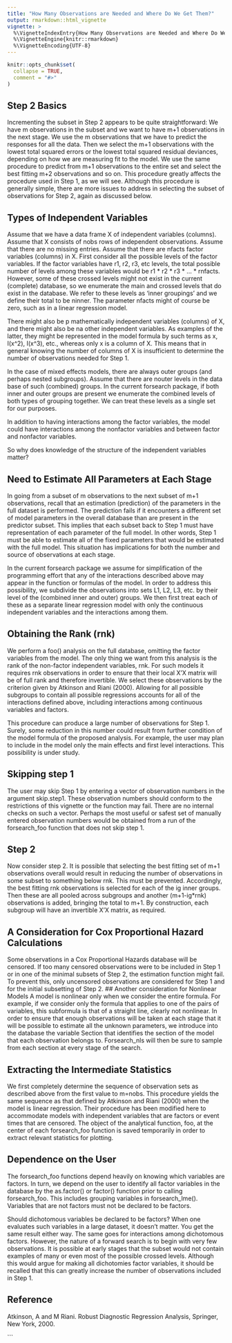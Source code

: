 ---
title: "How Many Observations are Needed and Where Do We Get Them?"
output: rmarkdown::html_vignette
vignette: >
  %\VignetteIndexEntry{How Many Observations are Needed and Where Do We Get Them?}
  %\VignetteEngine{knitr::rmarkdown}
  %\VignetteEncoding{UTF-8}
---

```{r, include = FALSE}
knitr::opts_chunk$set(
  collapse = TRUE,
  comment = "#>"
)
```

## Step 2 Basics
Incrementing the subset in Step 2 appears to be quite straightforward:  We have m observations in the subset and we want to have m+1 observations in the next stage. We use the m observations that we have to predict the responses for all the data. Then we select the m+1 observations with the lowest total squared errors or the lowest total squared residual deviances, depending on how we are measuring fit to the model. We use the same procedure to predict from m+1 observations to the entire set and select the best fitting m+2 observations and so on. This procedure greatly affects the procedure used in Step 1, as we will see. Although this procedure is generally simple, there are more issues to address in selecting the subset of observations for Step 2, again as discussed below.

## Types of Independent Variables
Assume that we have a data frame X of independent variables (columns). Assume that X consists of nobs rows of independent observations. Assume that there are no missing entries. Assume that there are nfacts factor variables (columns) in X. First consider all the possible levels of the factor variables. If the factor variables have r1, r2, r3, etc levels, the total possible number of levels among these variables would be r1 * r2 * r3 * … * rnfacts. However, some of these crossed levels might not exist in the current (complete) database, so we enumerate the main and crossed levels that do exist in the database. We refer to these levels as ‘inner groupings’ and we define their total to be ninner. The parameter nfacts might of course be zero, such as in a linear regression model. 

There might also be p mathematically independent variables (columns) of X, and there might also be na other independent variables. As examples of the latter, they might be represented in the model formula by such terms as x, I(x^2), I(x^3), etc., whereas only x is a column of X. This means that in general knowing the number of columns of X is insufficient to determine the number of observations needed for Step 1.

In the case of mixed effects models, there are always outer groups (and perhaps nested subgroups). Assume that there are nouter levels in the data base of such (combined) groups. In the current forsearch package, if both inner and outer groups are present we enumerate the combined levels of both types of grouping together. We can treat these levels as a single set for our purposes.

In addition to having interactions among the factor variables, the model could have interactions among the nonfactor variables and between factor and nonfactor variables. 

So why does knowledge of the structure of the independent variables matter? 

## Need to Estimate All Parameters at Each Stage
In going from a subset of m observations to the next subset of m+1 observations, recall that an estimation (prediction) of the parameters in the full dataset is performed. The prediction fails if it encounters a different set of model parameters in the overall database than are present in the predictor subset. This implies that each subset back to Step 1 must have representation of each parameter of the full model. In other words, Step 1 must be able to estimate all of the fixed parameters that would be estimated with the full model. This situation has implications for both the number and source of observations at each stage. 

In the current forsearch package we assume for simplification of the programming effort that any of the interactions described above may appear in the function or formulas of the model. In order to address this possibility, we subdivide the observations into sets L1, L2, L3, etc. by their level of the (combined inner and outer) groups. We then first treat each of these as a separate linear regression model with only the continuous independent variables and the interactions among them. 

## Obtaining the Rank (rnk)
We perform a foo() analysis on the full database, omitting the factor variables from the model. The only thing we want from this analysis is the rank of the non-factor independent variables, rnk. For such models it requires rnk observations in order to ensure that their local X’X matrix will be of full rank and therefore invertible. We select these observations by the criterion given by Atkinson and Riani (2000). Allowing for all possible subgroups to contain all possible regressions accounts for all of the interactions defined above, including interactions among continuous variables and factors.

This procedure can produce a large number of observations for Step 1. Surely, some reduction in this number could result from further condition of the model formula of the proposed analysis.  For example, the user may plan to include in the model only the main effects and first level interactions. This possibility is under study.

## Skipping step 1
The user may skip Step 1 by entering a vector of observation numbers in the argument skip.step1. These observation numbers should conform to the restrictions of this vignette or the function may fail. There are no internal checks on such a vector. Perhaps the most useful or safest set of manually entered observation numbers would be obtained from a run of the forsearch_foo function that does not skip step 1.

## Step 2
Now consider step 2. It is possible that selecting the best fitting set of m+1 observations overall would result in reducing the number of observations in some subset to something below rnk. This must be prevented. Accordingly, the best fitting rnk observations is selected for each of the ig inner groups.  Then these are all pooled across subgroups and another (m+1-ig*rnk) observations is added, bringing the total to m+1. By construction, each subgroup will have an invertible X’X matrix, as required.

## A Consideration for Cox Proportional Hazard Calculations
Some observations in a Cox Proportional Hazards database will be censored. If too many censored observations were to be included in Step 1 or in one of the minimal subsets of Step 2, the estimation function might fail. To prevent this, only uncensored observations are considered for Step 1 and for the initial subsetting of Step 2. 
## Another consideration for Nonlinear Models
A model is nonlinear only when we consider the entire formula. For example, if we consider only the formula that applies to one of the pairs of variables, this subformula is that of a straight line, clearly not nonlinear. In order to ensure that enough observations will be taken at each stage that it will be possible to estimate all the unknown parameters, we introduce into the database the variable Section that identifies the section of the model that each observation belongs to. Forsearch_nls will then be sure to sample from each section at every stage of the search.

## Extracting the Intermediate Statistics
We first completely determine the sequence of observation sets as described above from the first value to m=nobs. This procedure yields the same sequence as that defined by Atkinson and Riani (2000) when the model is linear regression. Their procedure has been modified here to accommodate models with independent variables that are factors or event times that are censored. The object of the analytical function, foo, at the center of each forsearch_foo function is saved temporarily in order to extract relevant statistics for plotting. 

## Dependence on the User
The forsearch_foo functions depend heavily on knowing which variables are factors. In turn, we depend on the user to identify all factor variables in the database by the as.factor() or factor() function prior to calling forsearch_foo. This includes grouping variables in forsearch_lme(). Variables that are not factors must not be declared to be factors.

Should dichotomous variables be declared to be factors? When one evaluates such variables in a large dataset, it doesn’t matter. You get the same result either way. The same goes for interactions among dichotomous factors. However, the nature of a forward search is to begin with very few observations. It is possible at early stages that the subset would not contain examples of many or even most of the possible crossed levels. Although this would argue for making all dichotomies factor variables, it should be recalled that this can greatly increase the number of observations included in Step 1.

## Reference

Atkinson, A and M Riani. Robust Diagnostic Regression Analysis, Springer, New York, 2000.

```